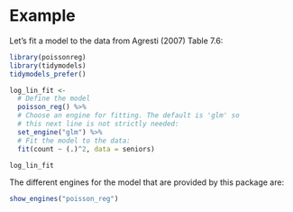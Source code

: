 # Example

Let's fit a model to the data from Agresti (2007) Table 7.6:

```r
library(poissonreg)
library(tidymodels)
tidymodels_prefer()

log_lin_fit <-
  # Define the model
  poisson_reg() %>%
  # Choose an engine for fitting. The default is 'glm' so
  # this next line is not strictly needed:
  set_engine("glm") %>%
  # Fit the model to the data:
  fit(count ~ (.)^2, data = seniors)

log_lin_fit
```

The different engines for the model that are provided by this package are:

```r
show_engines("poisson_reg")
```
